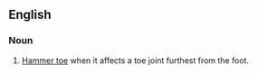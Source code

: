 ==English==
{{wikipedia}}
===Noun===
{{en-noun|head=[[mallet]] [[toe]]|-}}

# [[hammer toe|Hammer toe]] when it affects a toe joint furthest from the foot.